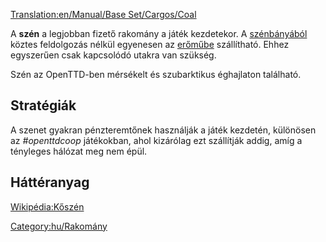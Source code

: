 [[Translation:en/Manual/Base Set/Cargos/Coal]]

{{hu/Rakomány|név     = Szén
|kép     = en/Coal.png
|termeli = mérsékelt és szubarktikus éghajlaton [[hu/Manual/Base Set/Industries/Szénbánya|szénbánya]]
|fogadja = [[hu/Manual/Base Set/Industries/Erőmű|erőmű]]
}}

A '''szén''' a legjobban fizető rakomány a játék kezdetekor. A [[hu/Manual/Base Set/Industries/Szénbánya|szénbányából]] köztes feldolgozás nélkül egyenesen az [[hu/Manual/Base Set/Industries/Erőmű|erőműbe]] szállítható. Ehhez egyszerűen csak kapcsolódó utakra van szükség. 

Szén az OpenTTD-ben mérsékelt és szubarktikus éghajlaton található.

==Stratégiák==
A szenet gyakran pénzteremtőnek használják a játék kezdetén, különösen az ''#openttdcoop'' játékokban, ahol kizárólag ezt szállítják addig, amíg a tényleges hálózat meg nem épül.

==Háttéranyag==
[http://hu.wikipedia.org/wiki/Kőszén Wikipédia:Kőszén]

{{hu/Navbox Rakomány}}

[[Category:hu/Rakomány]]